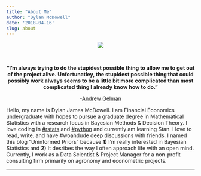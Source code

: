 ```yaml
---
title: "About Me"
author: "Dylan McDowell"
date: '2018-04-16'
slug: about
---
```


<script defer src="https://use.fontawesome.com/releases/v5.0.10/js/all.js" integrity="sha384-slN8GvtUJGnv6ca26v8EzVaR9DC58QEwsIk9q1QXdCU8Yu8ck/tL/5szYlBbqmS+" crossorigin="anonymous"></script>


<center>
<img src="../img/dylan.png">

<a href="mailto:dylan.mcdowell226@gmail.com" title="email"><i class="fas fa-envelope fa-3x"></i></a>
<a href="https://github.com/dylanjm" title="github"><i class="fab fa-github fa-3x"></i></a>
<a href="https://www.linkedin.com/in/dylan-mcdowell-1b9a2a116/" title="linkedin">
<i class="fab fa-linkedin fa-3x"></i></a>
<a href="" title="twitter"><i class="fab fa-twitter fa-3x"></i></a>
<a href="https://stats.stackexchange.com/users/123097/dylanjm" title="crossvalidated">
<i class="fab fa-stack-overflow fa-3x"></i></a><br>

__"I'm always trying to do the stupidest possible thing to allow me to get out of the project alive. Unfortunatley, the stupidest possible thing that could possibly work always seems to be a little bit more complicated than most complicated thing I already know how to do."__ 

-[Andrew Gelman](https://www.youtube.com/watch?v=T1gYvX5c2sM)
</center>



Hello, my name is Dylan James McDowell. I am Financial Economics undergraduate with hopes to pursue a graduate degree in Mathematical Statistics with a research focus in Bayesian Methods & Decision Theory. I love coding in [#rstats](https://twitter.com/hashtag/rstats?src=hash) and [#python](https://twitter.com/hashtag/Python?src=hash) and currently am learning Stan. I love to read, write, and have #woahdude deep discussions with friends. I named this blog "Uninformed Priors" because __1)__ I'm really interested in Bayesian Statistics and __2)__ It desribes the way I often approach life with an open mind. Currently, I work as a Data Scientist & Project Manager for a non-profit consulting firm primarily on agronomy and econometric projects. 

***